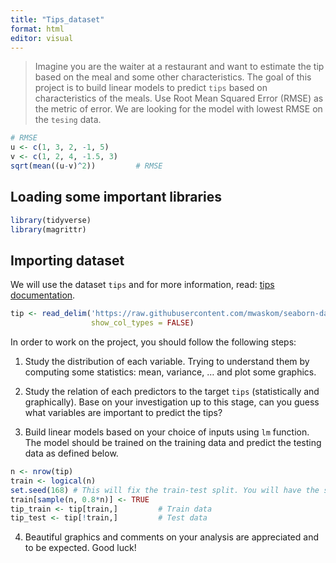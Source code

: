 ---
title: "Tips_dataset"
format: html
editor: visual
---

> Imagine you are the waiter at a restaurant and want to estimate the tip based on the meal and some other characteristics. The goal of this project is to build linear models to predict `tips` based on characteristics of the meals. Use Root Mean Squared Error (RMSE) as the metric of error. We are looking for the model with lowest RMSE on the `tesing` data.

```{r}
# RMSE
u <- c(1, 3, 2, -1, 5)
v <- c(1, 2, 4, -1.5, 3)
sqrt(mean((u-v)^2))         # RMSE
```


## Loading some important libraries

```{r, message=FALSE, warning=FALSE}
library(tidyverse)
library(magrittr)
```


## Importing dataset

We will use the dataset `tips` and for more information, read: [tips documentation](https://rdrr.io/cran/reshape2/man/tips.html).

```{r}
tip <- read_delim('https://raw.githubusercontent.com/mwaskom/seaborn-data/master/tips.csv', 
                  show_col_types = FALSE)
```

In order to work on the project, you should follow the following steps:

1. Study the distribution of each variable. Trying to understand them by computing some statistics: mean, variance, ... and plot some graphics.

2. Study the relation of each predictors to the target `tips` (statistically and graphically). Base on your investigation up to this stage, can you guess what variables are important to predict the tips?

3. Build linear models based on your choice of inputs using `lm` function. The model should be trained on the training data and predict the testing data as defined below.

```{r}
n <- nrow(tip)
train <- logical(n)
set.seed(168) # This will fix the train-test split. You will have the same train and test data
train[sample(n, 0.8*n)] <- TRUE
tip_train <- tip[train,]         # Train data
tip_test <- tip[!train,]         # Test data
```
4. Beautiful graphics and comments on your analysis are appreciated and to be expected. Good luck!
